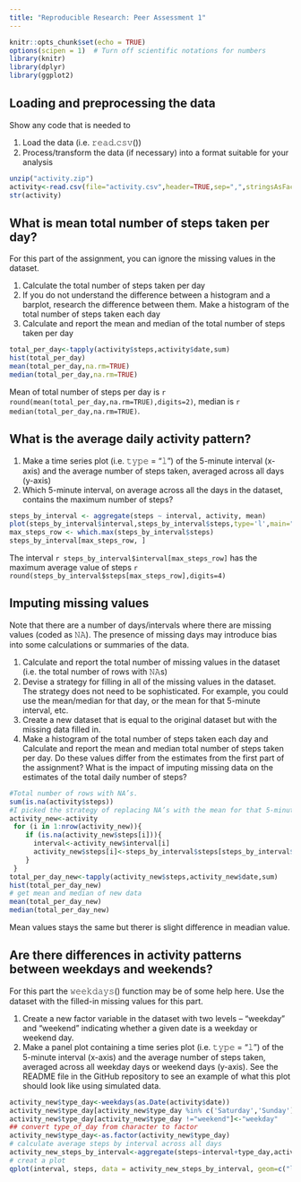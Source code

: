 ```yaml
---
title: "Reproducible Research: Peer Assessment 1"
---
```

```r
knitr::opts_chunk$set(echo = TRUE)
options(scipen = 1)  # Turn off scientific notations for numbers
library(knitr)
library(dplyr)
library(ggplot2)
```

## Loading and preprocessing the data
Show any code that is needed to

1. Load the data (i.e. 𝚛𝚎𝚊𝚍.𝚌𝚜𝚟())
2. Process/transform the data (if necessary) into a format suitable for your analysis

```r
unzip("activity.zip")
activity<-read.csv(file="activity.csv",header=TRUE,sep=",",stringsAsFactors = FALSE)
str(activity)
```
## What is mean total number of steps taken per day?

For this part of the assignment, you can ignore the missing values in the dataset.

1. Calculate the total number of steps taken per day
2. If you do not understand the difference between a histogram and a barplot, research the difference between them. Make a histogram of the total number of steps taken each day
3. Calculate and report the mean and median of the total number of steps taken per day

```r
total_per_day<-tapply(activity$steps,activity$date,sum)
hist(total_per_day)
mean(total_per_day,na.rm=TRUE)
median(total_per_day,na.rm=TRUE)
```
Mean of total number of steps per day is `r round(mean(total_per_day,na.rm=TRUE),digits=2)`, median is `r median(total_per_day,na.rm=TRUE)`.

## What is the average daily activity pattern?
1. Make a time series plot (i.e. 𝚝𝚢𝚙𝚎 = "𝚕") of the 5-minute interval (x-axis) and the average number of steps taken, averaged across all days (y-axis)
2. Which 5-minute interval, on average across all the days in the dataset, contains the maximum number of steps?

```r
steps_by_interval <- aggregate(steps ~ interval, activity, mean)
plot(steps_by_interval$interval,steps_by_interval$steps,type='l',main="Average number of steps over all days", xlab="Interval", ylab="Average number of steps")
max_steps_row <- which.max(steps_by_interval$steps)
steps_by_interval[max_steps_row, ]
```
The interval `r steps_by_interval$interval[max_steps_row]` has the maximum average value of steps `r round(steps_by_interval$steps[max_steps_row],digits=4)`

## Imputing missing values
Note that there are a number of days/intervals where there are missing values (coded as 𝙽𝙰). The presence of missing days may introduce bias into some calculations or summaries of the data.

1. Calculate and report the total number of missing values in the dataset (i.e. the total number of rows with 𝙽𝙰s)
2. Devise a strategy for filling in all of the missing values in the dataset. The strategy does not need to be sophisticated. For example, you could use the mean/median for that day, or the mean for that 5-minute interval, etc.
3. Create a new dataset that is equal to the original dataset but with the missing data filled in.
4. Make a histogram of the total number of steps taken each day and Calculate and report the mean and median total number of steps taken per day. Do these values differ from the estimates from the first part of the assignment? What is the impact of imputing missing data on the estimates of the total daily number of steps?


```r
#Total number of rows with NA’s.
sum(is.na(activity$steps))
#I picked the strategy of replacing NA’s with the mean for that 5-minute interval.
activity_new<-activity
 for (i in 1:nrow(activity_new)){
    if (is.na(activity_new$steps[i])){
      interval<-activity_new$interval[i]
      activity_new$steps[i]<-steps_by_interval$steps[steps_by_interval$interval==interval]
    }
 }
total_per_day_new<-tapply(activity_new$steps,activity_new$date,sum)
hist(total_per_day_new)
# get mean and median of new data
mean(total_per_day_new)
median(total_per_day_new)
```
Mean values stays the same but therer is slight difference in meadian value.

## Are there differences in activity patterns between weekdays and weekends?
For this part the 𝚠𝚎𝚎𝚔𝚍𝚊𝚢𝚜() function may be of some help here. Use the dataset with the filled-in missing values for this part.

1. Create a new factor variable in the dataset with two levels – “weekday” and “weekend” indicating whether a given date is a weekday or weekend day.
2. Make a panel plot containing a time series plot (i.e. 𝚝𝚢𝚙𝚎 = "𝚕") of the 5-minute interval (x-axis) and the average number of steps taken, averaged across all weekday days or weekend days (y-axis). See the README file in the GitHub repository to see an example of what this plot should look like using simulated data.

```r
activity_new$type_day<-weekdays(as.Date(activity$date))
activity_new$type_day[activity_new$type_day %in% c('Saturday','Sunday')]<-"weekend"
activity_new$type_day[activity_new$type_day !="weekend"]<-"weekday"
## convert type_of_day from character to factor
activity_new$type_day<-as.factor(activity_new$type_day)
# calculate average steps by interval across all days
activity_new_steps_by_interval<-aggregate(steps~interval+type_day,activity_new,mean)
# creat a plot
qplot(interval, steps, data = activity_new_steps_by_interval, geom=c("line"),xlab = "Interval", ylab = "Number of steps", main = "") +facet_wrap(~ type_day, ncol = 1)
```
